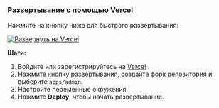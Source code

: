 ### Развертывание с помощью Vercel

Нажмите на кнопку ниже для быстрого развертывания:

[![Развернуть на Vercel](https://vercel.com/button)](https://vercel.com/new/clone?demo-description=PPanel%20это%20чистый%2C%20профессиональный%2C%20и%20совершенный%20инструмент%20открытого%20исходного%20кода%20для%20прокси-панели%2C%20предназначенный%20для%20вашего%20идеального%20выбора%20для%20обучения%20и%20практического%20использования&demo-image=https%3A%2F%2Furlscan.io%2Fliveshot%2F%3Fwidth%3D1920%26height%3D1080%26url%3Dhttps%3A%2F%2Fadmin.ppanel.dev&demo-title=Административная%20панель%20PPanel&demo-url=https%3A%2F%2Fadmin.ppanel.dev%2F&from=.&project-name=ppanel-admin-web&repository-name=ppanel-web&repository-url=https%3A%2F%2Fgithub.com%2Fperfect-panel%2Fppanel-web&root-directory=apps%2Fadmin&skippable-integrations=1)

**Шаги:**

1. Войдите или зарегистрируйтесь на [Vercel](https://vercel.com/) .
2. Нажмите кнопку развертывания, создайте форк репозитория и выберите `apps/admin`.
3. Настройте переменные окружения.
4. Нажмите **Deploy**, чтобы начать развертывание.


<Giscus />
